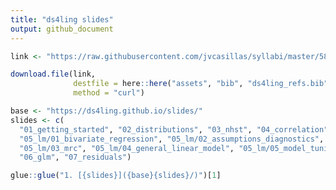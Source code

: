 ```yaml
---
title: "ds4ling slides"
output: github_document
---
```


```r
link <- "https://raw.githubusercontent.com/jvcasillas/syllabi/master/589/refs/bib/ds4ling_refs.bib?token=AANKQ7EWSXKTW6I74R4NAZDABDXB4"

download.file(link, 
              destfile = here::here("assets", "bib", "ds4ling_refs.bib"), 
              method = "curl")
```

```r
base <- "https://ds4ling.github.io/slides/"
slides <- c(
  "01_getting_started", "02_distributions", "03_nhst", "04_correlation",
  "05_lm/01_bivariate_regression", "05_lm/02_assumptions_diagnostics", 
  "05_lm/03_mrc", "05_lm/04_general_linear_model", "05_lm/05_model_tuning", 
  "06_glm", "07_residuals")

glue::glue("1. [{slides}]({base}{slides}/)")[1]

```
